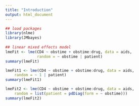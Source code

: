 ```yaml
---
title: "Introduction"
output: html_document
---
```





```r

## load packages
library(nlme)
library(JMbayes)
    
## linear mixed effects model
lmeFit <- lme(CD4 ~ obstime + obstime:drug, data = aids,
              random = ~ obstime | patient)
summary(lmeFit)

lmeFit1 <- lme(CD4 ~ obstime + obstime:drug, data = aids,
    random = ~ 1 | patient)
summary(lmeFit1)

lmeFit2 <- lme(CD4 ~ obstime + obstime:drug, data = aids,
    random = list(patient = pdDiag(form = ~ obstime)))
summary(lmeFit2)


```
